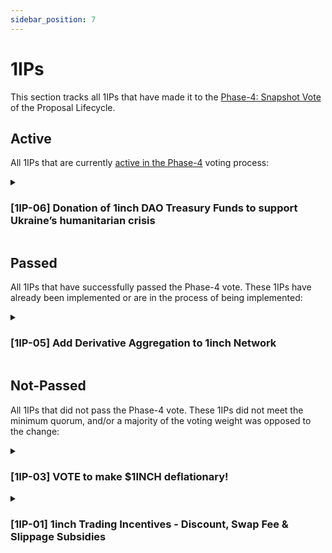 ```yaml
---
sidebar_position: 7
---
```



# 1IPs
This section tracks all 1IPs that have made it to the [Phase-4: Snapshot Vote](https://docs.1inch.io/docs/governance/proposal-lifecycle#phase-4-snapshot-vote) of the Proposal Lifecycle.


## Active
All 1IPs that are currently [active in the Phase-4](https://snapshot.org/#/1inch.eth) voting process:

<details>
<summary>

### [1IP-06] Donation of 1inch DAO Treasury Funds to support Ukraine’s humanitarian crisis

</summary>
<div>

<u>

* **[Phase-3: Temperature Check](https://gov.1inch.io/t/1ip-06-donation-of-1inch-dao-treasury-funds-to-support-ukraine-s-humanitarian-crisis/2966)**


* **[Phase-4: Snapshot Vote](https://snapshot.org/#/1inch.eth/proposal/0xf4f712189924944dfd1cb438dc3235f4f4d5493f8c9db4df2e64c4d421c1f2d0)**

</u>

</div>

<details>
<summary>

**Full Proposal Description**

</summary>

<div><div class="sc-JsfZP kBcPwt"><h2>Summary</h2>
<p>1inch Network was founded on core values of decentralization and open financial freedom, with a goal of improving the human condition for everyone on the planet. As one of the leading dApps in the DeFi space, it is in a unique position to extend additional assistance to people in a time of need.</p>
<p>With that said, this proposal seeks to donate 1 million USDC of 1inch DAO Treasury funds to support humanitarian aid within the country of Ukraine.</p>
<h2>Abstract</h2>
<p>Since inception just over 3 months ago, the 1inch DAO Treasury has been highly successful in growing its total capital. It has accumulated close to 7 million USDC to date from a steady income stream of swap surplus funds. This proposal aims to donate 1 million USDC of these accumulated funds to provide critical humanitarian support within Ukraine’s conflict zone.</p>
<p>Specifically, these funds will be converted into USDT via 1inch v4 protocol, then transferred to the official wallet of Ukraine, as outlined <a href="https://twitter.com/ukraine/status/1497594592438497282?s=21" target="_blank">here</a>. These funds will then be distributed as needed to civilians for repairing infrastructure, supporting health facilities with medicine and equipment, and supporting families with food and hygiene items.</p>
<h2>Motivation</h2>
<p>1inch Network is a global project which brings together extraordinary minds from all over the world. Both users and contributors alike are negatively affected by the recent war-time events unfolding this week, and it is the absolute duty of 1inch DAO to provide support to civilians within the conflict zone in every way possible.</p>
<h2>Specification</h2>
<ol>
<li>Swap 1,000,500 USDC to USDT within multi-sig on <a href="https://app.1inch.io/" target="_blank">1inch app</a></li>
<li>Transfer 1,000,000 USDT from 1inch DAO Treasury multi-sig wallet to the official humanitarian wallet of Ukraine</li>
</ol>
<p><em>Due to exchange rates, a slightly higher amount of USDC is required to receive 1,000,000 USDT when swapping</em></p>
<ul>
<li>
<p>1inch DAO Treasury address: 0x7951c7ef839e26f63da87a42c9a87986507f1c07</p>
</li>
<li>
<p>Donation address: 0x165CD37b4C644C2921454429E7F9358d18A45e14</p>
</li>
</ul>
<h2>Rationale</h2>
<p>This donation address has been <a href="https://twitter.com/TomicahTD/status/1497601610775769094" target="_blank">verified</a> by the crypto community as legitimate, and has been identified as having a direct impact on the humanitarian crisis currently unfolding in Ukraine.</p>
<h2>Considerations</h2>
<p>With the 1inch DAO Treasury’s historical rate of growth, the donation amount of 1 million USDC will have minimal impact on the DAO’s ability to fund future developments of 1inch Network. At the same time, this amount will have a significant impact on the humanitarian relief efforts for Ukraine and its citizens.</p>
<p>For accountability, a screenshot and link to the transaction will be added to this proposal once the transfer of funds is complete.</p>
<hr/>
<p><a href="https://gov.1inch.io/t/1ip-06-donation-of-1inch-dao-treasury-funds-to-support-ukraine-s-humanitarian-crisis/2966" target="_blank">Link to Phase-3 temperature check vote.</a></p>
</div></div>
</details>

</details>


## Passed
All 1IPs that have successfully passed the Phase-4 vote. These 1IPs have already been implemented or are in the process of being implemented:

<details>
<summary>

### [1IP-05] Add Derivative Aggregation to 1inch Network

</summary>
<div>

<u>

* **[Phase-3: Temperature Check](https://gov.1inch.io/t/1ip-05-add-derivative-aggregation-to-1inch-network/2828)**


* **[Phase-4: Snapshot Vote](https://snapshot.org/#/1inch.eth/proposal/0x5f0d629bc534471f9ec7b0d91e86be8eb4c1a3df4e19167976d7985589f90a39)**

</u>

</div>

<details>
<summary>

**Full Proposal Description**

</summary>

<div>
<h2>Simple Summary</h2>
<p>This proposal seeks to add derivative aggregation to the 1inch Protocol. Specifically, it calls for the following additions:</p>
<ul>
<li>Aggregation protocol is expanded to include derivatives</li>
<li>Add derivative aggregation to the 1inch smart contracts, 1inch dApp, and 1inch API</li>
<li>The first derivative supported will be Opium’s TURBO products (call options)</li>
</ul>
<h2>Abstract</h2>
<p>This proposal aims to signal to the 1inch Foundation that the DAO wants to add derivative aggregation to the 1inch Protocol – specifically, the 1inch smart contracts, the 1inch dApp, and the 1inch API. Adding derivative aggregation to the protocol will require technical effort from 1inch Labs, and will require the support of 1inch Foundation.</p>
<h2>Motivation</h2>
<p>1inch is currently the leading decentralized exchange aggregator and has made a reputation of providing the best prices on token swaps. With the rise of derivatives in the DeFi space, there is a new product niche that 1inch is perfectly positioned to capitalize on: <strong>the aggregation of derivative products.</strong></p>
<p>By implementing this proposal, 1inch will solve the problem of fractured derivative liquidity (just like it previously solved fractured token liquidity).</p>
<h2>Specification</h2>
<p>This proposal serves as a signal from the 1inch Network DAO to the 1inch Foundation and 1inch Labs. Once passed, the 1inch Network DAO calls for the 1inch Foundation to allot resources to add derivative aggregation to the 1inch Protocol and dApp, and for 1inch Labs to add derivative aggregation to the 1inch smart contracts and 1inch API.</p>
<p>Opium’s TURBO product is a short-dated call option:</p>
<ul>
<li>Community / users can “write” covered calls by pooling their tokens in order to earn yield (collect call option premiums)</li>
<li>Takers (professional market makers) can buy the call options in order to gain leveraged exposure to the underlying asset</li>
</ul>
<p>Adding Opium’s TURBO options to the aggregation UI will require coordination with the Opium community to ensure a smooth integration.</p>
<h2>Rationale</h2>
<p>The architecture of the aggregation protocol has not yet been defined.</p>
<p>Opium’s TURBO product was chosen as the first derivative supported because the Opium community was offering to help with this integration via documentation and SDKs.</p>
<h2>Considerations</h2>
<p>The specifics of launching an aggregation protocol will not be defined until the 1inch Foundation supports the proposal. Like all new modules they have launched, a complete security review and audit should be performed before this change is implemented on mainnet.</p>
<p>Since all work described in this proposal will be organized by the 1inch Foundation, this will not cost any treasury funds.</p>
</div>

</details>

</details>


## Not-Passed
All 1IPs that did not pass the Phase-4 vote. These 1IPs did not meet the minimum quorum, and/or a majority of the voting weight was opposed to the change:



<details>
<summary>

### [1IP-03] VOTE to make $1INCH deflationary!

</summary>
<div>
<u>

* **[Phase-3: Temperature Check](https://gov.1inch.io/t/1ip-3-formalization-vote-to-make-1inch-deflationary/2103)**


* **[Phase-4: Snapshot Vote](https://snapshot.org/#/1inch.eth/proposal/QmU5rSEMyb9qpPqWUoaJBoTiH6XjBknnojUsXirFxeRjHr)**

</u>
</div>
</details>

<details>
<summary>

### [1IP-01] 1inch Trading Incentives - Discount, Swap Fee & Slippage Subsidies

</summary>
<div>
<u>

* **[Phase-3: Temperature Check](https://gov.1inch.io/t/1ip-1-1inch-trading-incentives-v1-0/2004)**

* **[Phase-4: Snapshot Vote](https://snapshot.org/#/1inch.eth/proposal/QmTwFAbf6PPKt11tBVXwiDMk2QY4hP41Mi4hfJzNqE9GYL)**

</u>
</div>
</details>
